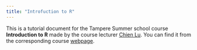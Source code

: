 ```yaml
---
title: "Introfuction to R"
---
```


This is a tutorial document for the Tampere Summer school course **Introduction to R** made by the course lecturer [Chien Lu](https://humblelu.github.io/personal_website/). You can find it from the corresponding course  [webpage](https://www.tuni.fi/en/study-with-us/introduction-r-tampere-summer-school).
